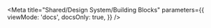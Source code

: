 


<Meta
  title="Shared/Design System/Building Blocks"
  parameters={{
    viewMode: 'docs',
    docsOnly: true,
  }}
/>

<Title>Building blocks overview</Title>

<Description markdown={Development} />
